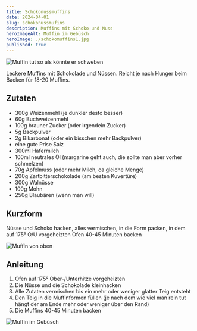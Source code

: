 ```yaml
---
title: Schokonussmuffins
date: 2024-04-01
slug: schokonussmufins
description: Muffins mit Schoko und Nuss
heroImageAlt: Muffin im Gebüsch
heroImage: ./schokomuffins1.jpg
published: true
---
```


![Muffin tut so als könnte er schweben](./schokomuffins3.jpg)

Leckere Muffins mit Schokolade und Nüssen. Reicht je nach Hunger beim Backen für 18-20 Muffins.

## Zutaten

* 300g Weizenmehl (je dunkler desto besser)
* 60g Buchweizenmehl
* 100g brauner Zucker (oder irgendein Zucker)
* 5g Backpulver
* 2g Bikarbonat (oder ein bisschen mehr Backpulver)
* eine gute Prise Salz
* 300ml Hafermilch
* 100ml neutrales Öl (margarine geht auch, die sollte man aber vorher schmelzen)
* 70g Apfelmuss (oder mehr Milch, ca gleiche Menge)
* 200g Zartbitterschokolade (am besten Kuvertüre)
* 300g Walnüsse
* 100g Mohn
* 250g Blaubären (wenn man will)


## Kurzform
Nüsse und Schoko hacken, alles vermischen, in die Form packen, in dem auf 175° O/U vorgeheizten Ofen 40-45 Minuten backen

![Muffin von oben](./schokomuffins2.jpg)

## Anleitung

1. Ofen auf 175° Ober-/Unterhitze vorgeheizten
2. Die Nüsse und die Schokolade kleinhacken
3. Alle Zutaten vermischen bis ein mehr oder weniger glatter Teig entsteht
4. Den Teig in die Muffinformen füllen (je nach dem wie viel man rein tut hängt der am Ende mehr oder weniger über den Rand)
5. Die Muffins 40-45 Minuten backen

![Muffin im Gebüsch](./schokomuffins1.jpg)